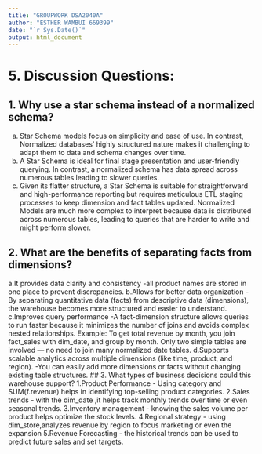 ---
title: "GROUPWORK DSA2040A"
author: "ESTHER WAMBUI 669399"
date: "`r Sys.Date()`"
output: html_document
---

# 5. Discussion Questions:  

## 1. Why use a star schema instead of a normalized schema? 

a. Star Schema models focus on simplicity and ease of use. In contrast, Normalized databases' highly structured nature makes it challenging to adapt them to data and schema changes over time.
b. A Star Schema is ideal for final stage presentation and user-friendly querying. In contrast, a normalized schema has data spread across numerous tables leading to slower queries.
c. Given its flatter structure, a Star Schema is suitable for straightforward and high-performance reporting but requires meticulous ETL staging processes to keep dimension and fact tables updated. Normalized Models are much more complex to interpret because data is distributed across numerous tables, leading to queries that are harder to write and might perform slower.

## 2. What are the benefits of separating facts from dimensions? 
a.It provides data clarity and consistency
-all product names are stored in one place to prevent discrepancies.
b.Allows for better data organization
-By separating quantitative data (facts) from descriptive data (dimensions), the warehouse becomes more structured and easier to understand.
c.Improves query performance
-A fact-dimension structure allows queries to run faster because it minimizes the number of joins and avoids complex nested relationships.
 Example:
To get total revenue by month, you join fact_sales with dim_date, and group by month.
Only two simple tables are involved — no need to join many normalized date tables.
d.Supports scalable analytics across multiple dimensions (like time, product, and region).
-You can easily add more dimensions or facts without changing existing table structures.
## 3. What types of business decisions could this warehouse support? 
1.Product Performance - Using category and SUM(f.revenue) helps in identifying top-selling product categories.
2.Sales trends - with the dim_date ,it helps track monthly trends over time or even seasonal trends.
3.Inventory management - knowing the sales volume per product helps optimize the stock levels.
4.Regional strategy - using dim_store,analyzes revenue by region to focus marketing or even the expansion
5.Revenue Forecasting - the historical trends can be used to predict future sales and set targets.
